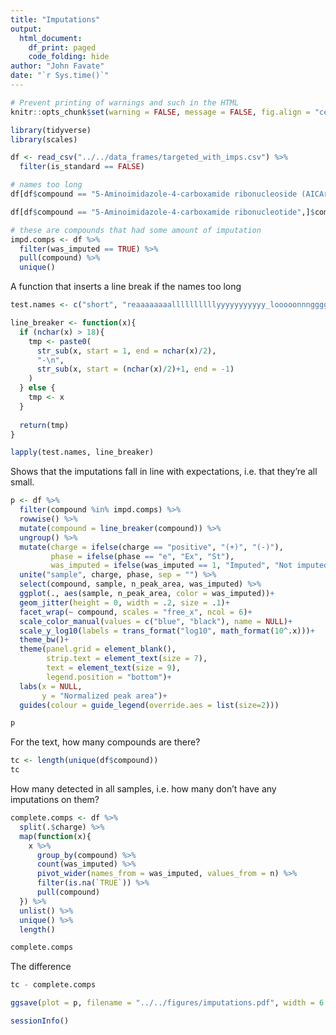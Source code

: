 ```yaml
---
title: "Imputations"
output: 
  html_document:
    df_print: paged
    code_folding: hide
author: "John Favate"
date: "`r Sys.time()`"
---
```


<style type="text/css">
.main-container {
  max-width: 1500px;
  margin-left: auto;
  margin-right: auto;
}
</style>

```r
# Prevent printing of warnings and such in the HTML
knitr::opts_chunk$set(warning = FALSE, message = FALSE, fig.align = "center")
```

```r
library(tidyverse)
library(scales)

df <- read_csv("../../data_frames/targeted_with_imps.csv") %>% 
  filter(is_standard == FALSE)

# names too long
df[df$compound == "5-Aminoimidazole-4-carboxamide ribonucleoside (AICAr)",]$compound <- "AICA ribonucleoside"

df[df$compound == "5-Aminoimidazole-4-carboxamide ribonucleotide",]$compound <- "AICA ribonucleotide"

# these are compounds that had some amount of imputation
impd.comps <- df %>% 
  filter(was_imputed == TRUE) %>% 
  pull(compound) %>% 
  unique()
```

A function that inserts a line break if the names too long
```r
test.names <- c("short", "reaaaaaaaallllllllllyyyyyyyyyyy_looooonnngggggg_nnaaammeeeee")

line_breaker <- function(x){
  if (nchar(x) > 18){
    tmp <- paste0(
      str_sub(x, start = 1, end = nchar(x)/2),
      "-\n",
      str_sub(x, start = (nchar(x)/2)+1, end = -1)
    )
  } else {
    tmp <- x
  }
  
  return(tmp)
}

lapply(test.names, line_breaker)
```

Shows that the imputations fall in line with expectations, i.e. that they're all small.
```r
p <- df %>% 
  filter(compound %in% impd.comps) %>% 
  rowwise() %>% 
  mutate(compound = line_breaker(compound)) %>% 
  ungroup() %>% 
  mutate(charge = ifelse(charge == "positive", "(+)", "(-)"),
         phase = ifelse(phase == "e", "Ex", "St"),
         was_imputed = ifelse(was_imputed == 1, "Imputed", "Not imputed")) %>% 
  unite("sample", charge, phase, sep = "") %>% 
  select(compound, sample, n_peak_area, was_imputed) %>% 
  ggplot(., aes(sample, n_peak_area, color = was_imputed))+
  geom_jitter(height = 0, width = .2, size = .1)+
  facet_wrap(~ compound, scales = "free_x", ncol = 6)+
  scale_color_manual(values = c("blue", "black"), name = NULL)+
  scale_y_log10(labels = trans_format("log10", math_format(10^.x)))+
  theme_bw()+
  theme(panel.grid = element_blank(),
        strip.text = element_text(size = 7),
        text = element_text(size = 9),
        legend.position = "bottom")+
  labs(x = NULL,
       y = "Normalized peak area")+
  guides(colour = guide_legend(override.aes = list(size=2)))

p 
```

For the text, how many compounds are there?
```r
tc <- length(unique(df$compound))
tc
```

How many detected in all samples, i.e. how many don't have any imputations on them?
```r
complete.comps <- df %>% 
  split(.$charge) %>% 
  map(function(x){
    x %>% 
      group_by(compound) %>% 
      count(was_imputed) %>% 
      pivot_wider(names_from = was_imputed, values_from = n) %>% 
      filter(is.na(`TRUE`)) %>% 
      pull(compound)
  }) %>% 
  unlist() %>% 
  unique() %>% 
  length()

complete.comps
```

The difference
```r
tc - complete.comps
```

```r
ggsave(plot = p, filename = "../../figures/imputations.pdf", width = 6.51, height = 6.2)
```

```r
sessionInfo()
```

